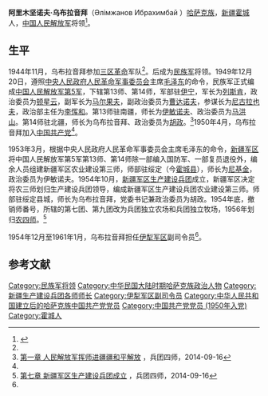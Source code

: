 '''阿里木坚诺夫·乌布拉音拜'''（Әлімжанов Ибрахимбай  {{bd|1917年||？|}}）[[哈萨克族|哈萨克族]]，[[新疆|新疆]][[霍城|霍城]]人，[[中国人民解放军|中国人民解放军]]将领<ref name=minglu> {{Cite book | author =  | title = 新疆通志（第二十八卷）军事志 | location =  乌鲁木齐| publisher = 新疆人民出版社 | date = 1997年 | pages =  | ISBN =  9787228030842| accessdate =  | url =  | language =  | quote = 新疆（乌鲁木齐）军区军职以上干部名录表（1949.10～1985）}} </ref>。

== 生平 ==
1944年11月，乌布拉音拜参加[[三区革命|三区革命]]军队<ref name=minglu/>。后成为[[民族军|民族军]]将领。1949年12月20日，遵照[[中央人民政府人民革命军事委员会|中央人民政府人民革命军事委员会]]主席[[毛泽东|毛泽东]]的命令，民族军正式编成[[中国人民解放军第5军|中国人民解放军第5军]]，下辖第13师、第14师，军部驻[[伊宁|伊宁]]，军长为[[法铁依·伊凡诺维奇·列斯肯|列斯肯]]，政治委员为[[顿星云|顿星云]]，副军长为[[马尔果夫·伊斯哈科夫|马尔果夫]]，副政治委员为[[曹达诺夫·扎依尔|曹达诺夫]]，参谋长为[[尼古拉也夫|尼古拉也夫]]，政治部主任为[[李恽和|李恽和]]。第13师驻南疆，师长为[[买买提伊敏·伊敏诺夫|伊敏诺夫]]、政治委员为[[马洪山|马洪山]]。第14师驻北疆，师长为乌布拉音拜、政治委员为[[胡政|胡政]]。<ref>[http://www.nssh.gov.cn/index.php/cms/item-view-id-11034.shtml 第一章 人民解放军挥师进疆疆和平解放] {{webarchive|url=https://web.archive.org/web/20150402135819/http://www.nssh.gov.cn/index.php/cms/item-view-id-11034.shtml |date=2015-04-02 }}，兵团四师，2014-09-16</ref>1950年4月，乌布拉音拜加入[[中国共产党|中国共产党]]<ref name=minglu/>。

1953年3月，根据中央人民政府人民革命军事委员会主席毛泽东的命令，[[新疆军区|新疆军区]]将中国人民解放军第5军第13师、第14师除一部编入国防军、一部复员退役外，编余人员组建新疆军区农业建设第三师，师部驻绥定（今[[霍城县|霍城县]]），师长为[[尼基金|尼基金]]，政治委员为伊敏诺夫。1954年10月，[[新疆生产建设兵团|新疆军区生产建设兵团]]成立，新疆军区决定将农三师划归生产建设兵团领导，编成新疆军区生产建设兵团农业建设第三师。师部驻绥定县城，师长为乌布拉音拜，党委书记兼政治委员为胡政。1954年底，撤销师番号，所辖的第七团、第九团改为兵团独立农场和兵团独立牧场，1956年划归[[农四师|农四师]]。<ref>[http://www.nssh.gov.cn/index.php/cms/item-view-id-11040.shtml 第七章 新疆军区生产建设兵团成立] {{webarchive|url=https://web.archive.org/web/20150402111350/http://www.nssh.gov.cn/index.php/cms/item-view-id-11040.shtml |date=2015-04-02 }}，兵团四师，2014-09-16</ref>

1954年12月至1961年1月，乌布拉音拜担任[[中国人民解放军北疆军区|伊犁军区]]副司令员<ref name=minglu/>。

== 参考文献 ==
{{reflist}}

[[Category:民族军将领|Category:民族军将领]]
[[Category:中华民国大陆时期哈萨克族政治人物|Category:中华民国大陆时期哈萨克族政治人物]]
[[Category:新疆生产建设兵团各师师长|Category:新疆生产建设兵团各师师长]]
[[Category:伊犁军区副司令员|Category:伊犁军区副司令员]]
[[Category:中华人民共和国建立后的哈萨克族中国共产党党员|Category:中华人民共和国建立后的哈萨克族中国共产党党员]]
[[Category:中国共产党党员_(1950年入党)|Category:中国共产党党员 (1950年入党)]]
[[Category:霍城人|Category:霍城人]]